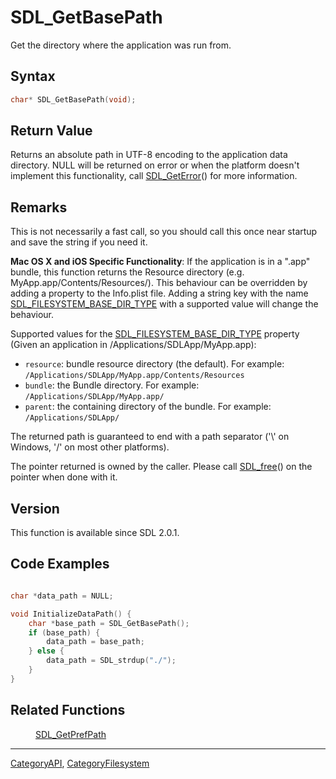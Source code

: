 = SDL_GetBasePath =

Get the directory where the application was run from.

== Syntax ==

<syntaxhighlight lang='c'>
char* SDL_GetBasePath(void);
</syntaxhighlight>

== Return Value ==

Returns an absolute path in UTF-8 encoding to the application data
directory. NULL will be returned on error or when the platform doesn't
implement this functionality, call [[SDL_GetError]]() for more information.



== Remarks ==

This is not necessarily a fast call, so you should call this once near
startup and save the string if you need it.

'''Mac OS X and iOS Specific Functionality''': If the application is in a
".app" bundle, this function returns the Resource directory (e.g.
MyApp.app/Contents/Resources/). This behaviour can be overridden by adding
a property to the Info.plist file. Adding a string key with the name
[[SDL_FILESYSTEM_BASE_DIR_TYPE]] with a supported value will change the
behaviour.

Supported values for the [[SDL_FILESYSTEM_BASE_DIR_TYPE]] property (Given
an application in /Applications/SDLApp/MyApp.app):

* <code>resource</code>: bundle resource directory (the default). For example: <code>/Applications/SDLApp/MyApp.app/Contents/Resources</code> 
* <code>bundle</code>: the Bundle directory. For example: <code>/Applications/SDLApp/MyApp.app/</code> 
* <code>parent</code>: the containing directory of the bundle. For example: <code>/Applications/SDLApp/</code> 

The returned path is guaranteed to end with a path separator ('\' on
Windows, '/' on most other platforms).

The pointer returned is owned by the caller. Please call [[SDL_free]]() on
the pointer when done with it.

== Version ==

This function is available since SDL 2.0.1.



== Code Examples ==

<syntaxhighlight lang='c++'>

char *data_path = NULL;

void InitializeDataPath() {
    char *base_path = SDL_GetBasePath();
    if (base_path) {
        data_path = base_path;
    } else {
        data_path = SDL_strdup("./");
    }
}

</syntaxhighlight>

== Related Functions ==

:[[SDL_GetPrefPath]]

----
[[CategoryAPI]], [[CategoryFilesystem]]


